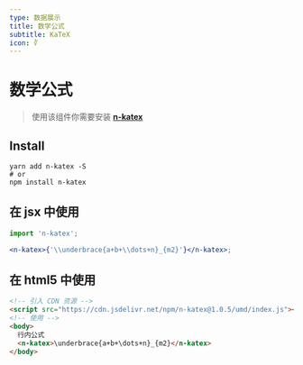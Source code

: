 ```yaml
---
type: 数据展示
title: 数学公式
subtitle: KaTeX
icon: ∛
---
```


# 数学公式

> 使用该组件你需要安装 **[n-katex](https://www.npmjs.com/package/n-katex)**

## Install

```shell
yarn add n-katex -S
# or
npm install n-katex
```

## 在 jsx 中使用

```jsx
import 'n-katex';

<n-katex>{'\\underbrace{a+b+\\dots+n}_{m2}'}</n-katex>;
```

## 在 html5 中使用

```html
<!-- 引入 CDN 资源 -->
<script src="https://cdn.jsdelivr.net/npm/n-katex@1.0.5/umd/index.js"></script>
<!-- 使用 -->
<body>
  行内公式
  <n-katex>\underbrace{a+b+\dots+n}_{m2}</n-katex>
</body>
```
